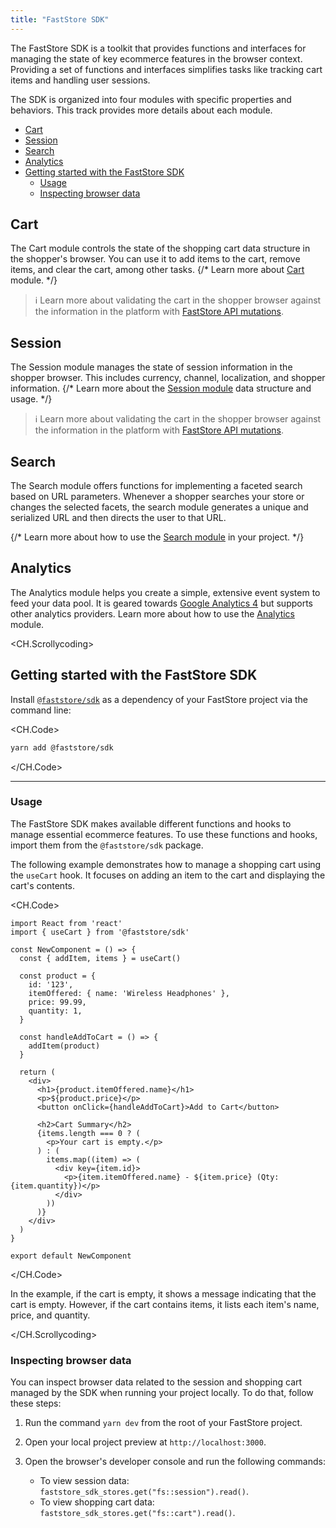```yaml
---
title: "FastStore SDK"
---
```


The FastStore SDK is a toolkit that provides functions and interfaces for managing the state of key ecommerce features in the browser context. Providing a set of functions and interfaces simplifies tasks like tracking cart items and handling user sessions.

The SDK is organized into four modules with specific properties and behaviors. This track provides more details about each module.

- [Cart](#cart)
- [Session](#session)
- [Search](#search)
- [Analytics](#analytics)
- [Getting started with the FastStore SDK](#getting-started-with-the-faststore-sdk)
  - [Usage](#usage)
  - [Inspecting browser data](#inspecting-browser-data)

## Cart

The Cart module controls the state of the shopping cart data structure in the shopper's browser. You can use it to add items to the cart, remove items, and clear the cart, among other tasks. {/* Learn more about [Cart](LINK) module. */}

> ℹ️ Learn more about validating the cart in the shopper browser against the information in the platform with [FastStore API mutations](https://developers.vtex.com/docs/guides/faststore/schema-mutations#cart).

## Session

The Session module manages the state of session information in the shopper browser. This includes currency, channel, localization, and shopper information. {/* Learn more about the [Session module](LINK) data structure and usage. */}

> ℹ️ Learn more about validating the cart in the shopper browser against the information in the platform with [FastStore API mutations](https://developers.vtex.com/docs/guides/faststore/schema-mutations#session).

## Search

The Search module offers functions for implementing a faceted search based on URL parameters. Whenever a shopper searches your store or changes the selected facets, the search module generates a unique and serialized URL and then directs the user to that URL.

{/* Learn more about how to use the [Search module](LINK) in your project. */}

## Analytics

The Analytics module helps you create a simple, extensive event system to feed your data pool. It is geared towards [Google Analytics 4](https://developers.google.com/analytics/devguides/collection/ga4) but supports other analytics providers. Learn more about how to use the [Analytics](https://developers.vtex.com/docs/guides/faststore/analytics-overview) module.

<CH.Scrollycoding>

## Getting started with the FastStore SDK

Install [`@faststore/sdk`](https://developers.vtex.com/docs/guides/faststore/project-structure-overview#packagejson) as a dependency of your FastStore project via the command line:

<CH.Code>

```bash
yarn add @faststore/sdk
```

</CH.Code>

---

### Usage

The FastStore SDK makes available different functions and hooks to manage essential ecommerce features. To use these functions and hooks, import them from the `@faststore/sdk` package.

The following example demonstrates how to manage a shopping cart using the `useCart` hook. It focuses on adding an item to the cart and displaying the cart's contents.

<CH.Code>

```tsx
import React from 'react'
import { useCart } from '@faststore/sdk'

const NewComponent = () => {
  const { addItem, items } = useCart()

  const product = {
    id: '123',
    itemOffered: { name: 'Wireless Headphones' },
    price: 99.99,
    quantity: 1,
  }

  const handleAddToCart = () => {
    addItem(product)
  }

  return (
    <div>
      <h1>{product.itemOffered.name}</h1>
      <p>${product.price}</p>
      <button onClick={handleAddToCart}>Add to Cart</button>

      <h2>Cart Summary</h2>
      {items.length === 0 ? (
        <p>Your cart is empty.</p>
      ) : (
        items.map((item) => (
          <div key={item.id}>
            <p>{item.itemOffered.name} - ${item.price} (Qty: {item.quantity})</p>
          </div>
        ))
      )}
    </div>
  )
}

export default NewComponent
```

</CH.Code>

In the example, if the cart is empty, it shows a message indicating that the cart is empty. However, if the cart contains items, it lists each item's name, price, and quantity.

</CH.Scrollycoding>

### Inspecting browser data

You can inspect browser data related to the session and shopping cart managed by the SDK when running your project locally. To do that, follow these steps:

1. Run the command `yarn dev` from the root of your FastStore project.
2. Open your local project preview at `http://localhost:3000`.
3. Open the browser's developer console and run the following commands:

   - To view session data: `faststore_sdk_stores.get("fs::session").read()`.
   - To view shopping cart data: `faststore_sdk_stores.get("fs::cart").read()`.
